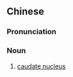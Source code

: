 {{also|尾状核}}
==Chinese==
{{zh-forms|s=尾状核|type=21}}

===Pronunciation===
{{zh-pron
|m=wěizhuànghé
|cat=n
}}

===Noun===
{{zh-noun}}

# {{lb|zh|neuroanatomy}} [[caudate nucleus]]